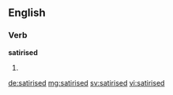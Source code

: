 ==English==

===Verb===
'''satirised'''

# {{past of|satirise}}

[[de:satirised]]
[[mg:satirised]]
[[sv:satirised]]
[[vi:satirised]]